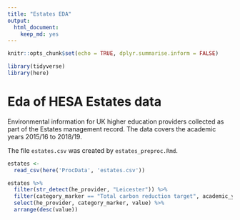 ```yaml
---
title: "Estates EDA"
output:
  html_document: 
    keep_md: yes
---
```


```r
knitr::opts_chunk$set(echo = TRUE, dplyr.summarise.inform = FALSE)
```

```r
library(tidyverse)
library(here)
```

# Eda of HESA Estates data

Environmental information for UK higher education providers collected as part of the Estates management record. The data covers the academic years 2015/16 to 2018/19.

The file `estates.csv` was created by `estates_preproc.Rmd`.

```r
estates <- 
  read_csv(here('ProcData', 'estates.csv'))
```



```r
estates %>% 
  filter(str_detect(he_provider, "Leicester")) %>% 
  filter(category_marker == "Total carbon reduction target", academic_year == "2018/19") %>% 
  select(he_provider, category_marker, value) %>% 
  arrange(desc(value))
```





